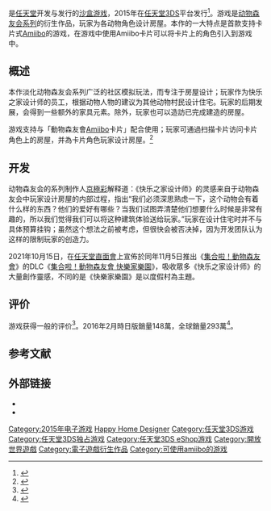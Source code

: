 {{NoteTA
| G1=Games
}}
{{NoteTA
| G1=Games
}}
{{Infobox video game
| title      = 动物森友会 快乐之家设计师
| japanese = どうぶつの森 ハッピーホームデザイナー
| english = Animal Crossing: Happy Home Designer
| image      = Animal Crossing Happy home Designer Cover.png
| caption    = 遊戲宣傳封面
| developer  = [[任天堂情報開發本部|任天堂情報開發本部第二小組]]
| publisher  = [[任天堂|任天堂]]
| director   = 毛呂功
| producer   = [[野上恆|野上恆]]<br>[[京極彩|京極彩]]
| designer   = 
| programmer = Gentaro Takaki
| artist     = Akiko Hirono
| writer     = Makoto Wada<br>Mitsuhiro Takano<br>Kunio Watanabe
| composer   = [[戶高一生|戶高一生]]
| series     = [[动物森友会系列|动物森友会系列]]
| platforms  = [[任天堂3DS|任天堂3DS]]
| released   = {{Video game release|JP|July 30, 2015<ref>{{cite web|url=http://gematsu.com/2015/05/animal-crossing-happy-home-designer-japanese-release-date-set|title=Animal Crossing: Happy Home Designer Japanese release date set|first=Sal|last=Romano|work=Gematsu|date=2015-05-31|accessdate=2015-05-31|archive-date=2017-11-08|archive-url=https://web.archive.org/web/20171108035408/https://gematsu.com/2015/05/animal-crossing-happy-home-designer-japanese-release-date-set|dead-url=no}}</ref>|NA|September 25, 2015|EU|October 2, 2015|AUS|October 3, 2015}}
| genre      = [[沙盒類遊戲|沙盒類]]
}}
{{vgname|动物森友会 快乐之家设计师|ja=どうぶつの森 ハッピーホームデザイナー|en=Animal Crossing: Happy Home Designer|aka=动物之森 快乐之家设计师}}是[[任天堂|任天堂]]开发与发行的[[沙盒游戏|沙盒游戏]]，2015年在[[任天堂3DS|任天堂3DS]]平台发行<ref name="gamerassaultweekly">{{cite web|url=http://www.gamerassaultweekly.com/2015/04/animal-crossing-happy-home-designer-announced-amiibo-cards/|title=Animal Crossing: Happy Home Designer Announced with Amiibo Cards | Gamer Assault Weekly|publisher=gamerassaultweekly.com|accessdate=2015-04-02|archive-date=2015-04-03|archive-url=https://web.archive.org/web/20150403101739/http://www.gamerassaultweekly.com/2015/04/animal-crossing-happy-home-designer-announced-amiibo-cards/|dead-url=no}}</ref>。游戏是[[动物森友会系列|动物森友会系列]]的衍生作品，玩家为各动物角色设计房屋。本作的一大特点是首款支持卡片式[[Amiibo|Amiibo]]的游戏，在游戏中使用Amiibo卡片可以将卡片上的角色引入到游戏中。

==概述==
本作淡化动物森友会系列广泛的社区模拟玩法，而专注于房屋设计；玩家作为快乐之家设计师的员工，根据动物人物的建议为其他动物村民设计住宅。玩家的后期发展，会得到一些额外的家具元素。除外，玩家也可以造訪已完成建造的房屋。

游戏支持与「動物森友會[[Amiibo|Amiibo]]卡片」配合使用；玩家可通過扫描卡片访问卡片角色上的房屋，并為卡片角色玩家设计房屋。<ref name="businesswire">{{cite web|url=http://www.businesswire.com/news/home/20150401006343/en/Nintendo-Details-Upcoming-Wii-Nintendo-3DS-Games|title=Nintendo Details Upcoming Wii U and Nintendo 3DS Games and a Wide Range of New amiibo|publisher=Business Wire|accessdate=2015-04-02|archive-date=2015-08-20|archive-url=https://web.archive.org/web/20150820142022/http://www.businesswire.com/news/home/20150401006343/en/Nintendo-Details-Upcoming-Wii-Nintendo-3DS-Games|dead-url=no}}</ref>

==开发==
动物森友会的系列制作人[[京極彩|京極彩]]解释道：《快乐之家设计师》的灵感来自于动物森友会中玩家设计房屋的内部过程，指出“我们必须深思熟虑一下，这个动物会有着什么样的东西？他们的爱好有哪些？当我们试图弄清楚他们想要什么时候是非常有趣的，所以我们觉得我们可以将这种建筑体验送给玩家。”玩家在设计住宅时并不与具体预算挂钩；虽然这个想法之前被考虑，但很快会被否决掉，因为开发团队认为这样的限制玩家的创造力。

2021年10月15日，在[[任天堂直面會|任天堂直面會]]上宣佈於同年11月5日推出《[[集合啦！動物森友會|集合啦！動物森友會]]》的DLC《[[集合啦！動物森友會#快樂家樂園|集合啦！動物森友會 快樂家樂園]]》，吸收眾多《快乐之家设计师》的大量創作靈感，不同的是《快樂家樂園》是以度假村為主題。

==评价==
{{Video game reviews
<!-- Aggregators -->
| MC = 66/100<ref>{{cite web|url=http://www.metacritic.com/game/3ds/animal-crossing-happy-home-designer|title=Animal Crossing: Happy Home Designer|work=Metacritic|access-date=2016-04-10|archive-date=2021-10-15|archive-url=https://web.archive.org/web/20211015223518/https://www.metacritic.com/game/3ds/animal-crossing-happy-home-designer|dead-url=no}}</ref>
<!-- Reviewers -->
| GI = 5/10
| GRadar = {{Rating|4|5}}<ref>{{cite web|first=Daniella|last=Lucas|url=http://www.gamesradar.com/animal-crossing-happy-home-designer-review/|title=Animal Crossing: Happy Home Designer review|date=2015-09-22|work=GamesRadar|access-date=2017-07-02|archive-date=2021-05-08|archive-url=https://web.archive.org/web/20210508122852/https://www.gamesradar.com/animal-crossing-happy-home-designer-review/|dead-url=no}}</ref>
| GSpot = 5/10
| IGN = 8/10<ref>{{cite web|first=Kallie|last=Plagge|url=http://www.ign.com/articles/2015/09/22/animal-crossing-happy-home-designer-review|title=Animal Crossing: Happy Home Designer Review|date=2015-09-22|work=IGN|access-date=2017-07-02|archive-date=2021-12-03|archive-url=https://web.archive.org/web/20211203133619/https://www.ign.com/articles/2015/09/22/animal-crossing-happy-home-designer-review|dead-url=no}}</ref>
| NLife = 7/10<ref name="nintendolife.com">{{cite web|url=http://www.nintendolife.com/reviews/3ds/animal_crossing_happy_home_designer#comments|title=Animal Crossing: Happy Home Designer (3DS) Review|work=Nintendo Life|accessdate=2017-07-02|archive-date=2015-09-24|archive-url=https://web.archive.org/web/20150924225157/http://www.nintendolife.com/reviews/3ds/animal_crossing_happy_home_designer#comments|dead-url=no}}</ref>

}}
游戏获得一般的评价<ref name="metacritic">{{cite web|url=http://www.metacritic.com/game/3ds/animal-crossing-happy-home-designer|title=Animal Crossing: Happy Home Designer|work=Metacritic|access-date=2016-04-10|archive-date=2021-10-15|archive-url=https://web.archive.org/web/20211015223518/https://www.metacritic.com/game/3ds/animal-crossing-happy-home-designer|dead-url=no}}</ref>。2016年2月時日版銷量148萬，全球銷量293萬<ref>{{Cite web|date=2016-02-02|url=https://www.nintendo.co.jp/ir/pdf/2016/160202_2.pdf|title=任天堂株式会社　2016年3月期　第3四半期　決算参考資料|work=任天堂|accessdate=2016-02-02|archive-date=2021-07-15|archive-url=https://web.archive.org/web/20210715112839/https://www.nintendo.co.jp/ir/pdf/2016/160202_2.pdf|dead-url=no}}</ref>。

== 参考文献 ==
{{Reflist}}

== 外部链接 ==
* {{Official|https://www.nintendo.co.jp/3ds/edhj/}}{{ja}}
* {{Official|http://www.animal-crossing.com/happy-home-designer/}}{{en}}

{{动物森友会系列}}

{{DEFAULTSORT:Doubutsu No Mori Happy Home Designer}}
[[Category:2015年电子游戏|Category:2015年电子游戏]]
[[Category:动物森友会系列电子游戏|Happy Home Designer]]
[[Category:任天堂3DS游戏|Category:任天堂3DS游戏]]
[[Category:任天堂3DS独占游戏|Category:任天堂3DS独占游戏]]
[[Category:任天堂3DS_eShop游戏|Category:任天堂3DS eShop游戏]]
[[Category:開放世界遊戲|Category:開放世界遊戲]]
[[Category:電子遊戲衍生作品|Category:電子遊戲衍生作品]]
[[Category:可使用amiibo的游戏|Category:可使用amiibo的游戏]]